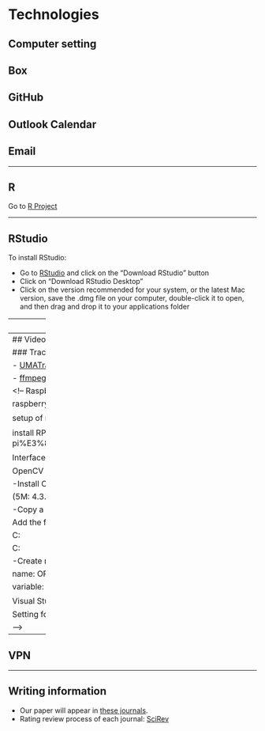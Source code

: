 # Technologies

## Computer setting

## Box

## GitHub

## Outlook Calendar

## Email

----------

## R
Go to [R Project](http://www.r-project.org)

----------

## RStudio

To install RStudio:

 - Go to [RStudio](http://www.rstudio.com) and click on the "Download RStudio" button
 - Click on "Download RStudio Desktop"
 - Click on the version recommended for your system, or the latest Mac version, save the .dmg file on your computer, double-click it to open, and then drag and drop it to your applications folder

----------
### Python

To install Python:

- Download the [Anaconda Distribution](https://www.anaconda.com/distribution/)
- Be sure that you download the Python 3.7 version. (Note, this can take upwards of 1-2 hours depending on your internet connection)
- Helpful instructions for these checks can be found on the Anaconda User Guide website: [“Getting Started”](https://docs.anaconda.com/anaconda/user-guide/getting-started/)
- Any issues are most likely due to incorrect installation, which is addressed in the [FAQ page](https://docs.anaconda.com/anaconda/user-guide/faq/)
 

----------
## Video analysis

### Tracking software

- [UMATracker](https://ymnk13.github.io/UMATracker/)
- [SLEAP](https://sleap.ai/)

- [ffmpeg](https://www.ffmpeg.org/)

<!--
Raspberry pi
Setup for timelasp imaging:

raspberry pi 4 ModelB 4GB RAM, camera module v2.1

setup of raspberry pi (download image file and use balenaEtcher)  参考: https://raspida.com/install-rasbian-balenaetcher

install RPi-Cam-Web-Interface 参考: https://elinux.org/RPi-Cam-Web-Interface; https://denor.jp/raspberry-pi%E3%81%A7%E6%98%A0%E5%83%8F%E3%82%92%E8%A6%8B%E3%81%AA%E3%81%8C%E3%82%89%E3%82%BF%E3%82%A4%E3%83%A0%E3%83%A9%E3%83%97%E3%82%B9%E6%92%AE%E5%BD%B1

Interfaceの画面の解像度はvideoの設定が使われるけど、写真撮るときの解像度は別に設定できる。なので、写真がメインなら、1FPSにしてビデオの解像度を写真と合わせると便利


OpenCV install:

-Install OpenCV (https://github.com/opencv/opencv/releases)

  (5M: 4.3.0 6/24/2020)

-Copy a directory "opencv" to "C:"

  Add  the following to Path

C:\opencv\build\bin

C:\opencv\build\x64\vc15\bin

-Create new environmental variable

  name: OPENCV_DIR

  variable: C:\opencv\build


Visual StudioでのOpenCV使用:

Setting for each project


-->

----------
## VPN


----------
## Writing information

- Our paper will appear in [these journals](https://docs.google.com/spreadsheets/d/1tNzj1UMuvO9vShVRI0QanOSFvRSSd8Q5cm1ndOqWjYg/edit?gid=1450194090#gid=1450194090).
- Rating review process of each journal: [SciRev](https://scirev.org/)




